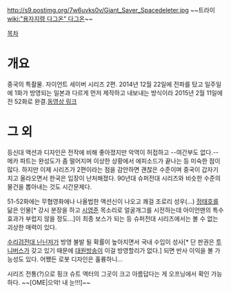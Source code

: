 http://s9.postimg.org/7w6uvks0v/Giant_Saver_Spacedeleter.jpg
~~트라이 [[wiki:"용자지령 다그온" 다그온]]~~

[[목차]]
= 개요 =
중국의 특촬물. 자이언트 세이버 시리즈 2편. 2014년 12월 22일에 전파를 탔고 일주일에 1화가 방영되는 일본과 다르게 먼저 제작하고 내보내는 방식이라 2015년 2월 11일에 전 52화로 완결.[http://www.youku.com/show_page/id_zd239d2e27f8311e4b2ad.html 동영상 링크]

= 그 외 =
등신대 액션과 디자인은 전작에 비해 좋아졌지만 악역이 허접하고 --여간부도 없다.-- 메카 파트는 완성도가 좀 떨어지며 이상한 상황에서 에피소드가 끝나는 등 미숙한 점이 많다. 하지만 이제 시리즈가 2편이라는 점을 감안하면 괜찮은 수준이며 중국이 갑자기 치고 올라오면서 한국은 입장이 난처해졌다. 90년대 슈퍼전대 시리즈와 비슷한 수준의 물건을 뽑아내는 것도 시간문제다.

51-52화에는 무협영화에나 나올법한 액션신이 나오고 쾌걸 조로리 성우(...) [[정태호]]를 닮은 인물[* 강시 분장을 하고 [[시영준]] 목소리로 얼굴개그를 시전하는데 아이언맨의 특수효과가 부럽지 않을 정도...]이 최종 보스가 되는 등 슈퍼전대 시리즈에서는 볼 수 없는 괴상한 매력이 있다.

[[수리검전대 닌닌저]]가 방영 불발 될 확률이 높아지면서 국내 수입이 성사[* 단 판권은 [[투니버스]]가 갖고 있기 때문에 [[대원방송]]이 이걸 방영할리가 없다.] 되면 반사 이익을 볼 가능성도 있다. 어쨌든 로봇 디자인은 훌륭하니...

시리즈 전통(?)으로 핑크 슈트 액터의 그곳이 크고 아름답다는 게 오프닝에서 확인 가능하다. ~~[OME|으악! 내 눈!!!]~~
